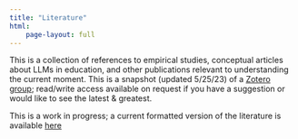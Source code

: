 ```yaml
---
title: "Literature"
html:
    page-layout: full
---
```


This is a collection of references to empirical studies, conceptual articles about LLMs in education, and other publications relevant to understanding the current moment. This is a snapshot (updated 5/25/23) of a [Zotero group](https://www.zotero.org/groups/5034711/llms_for_edu); read/write access available on request if you have a suggestion or would like to see the latest & greatest.

This is a work in progress; a current formatted version of the literature is available [here](https://www.zotero.org/groups/5034711/llms_for_edu/library)
